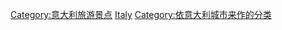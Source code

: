 [[Category:意大利旅游景点|Category:意大利旅游景点]]
[[Category:各國各城市旅遊景點|Italy]]
[[Category:依意大利城市来作的分类|Category:依意大利城市来作的分类]]